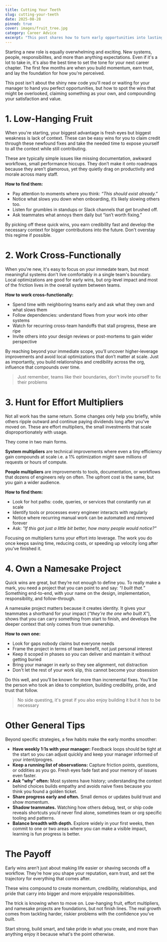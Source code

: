 ```yaml
---
title: Cutting Your Teeth
slug: cutting-your-teeth
date: 2025-08-28
pinned: true
cover: images/fruit_tree.jpg
category: Career Advice
excerpt: "This post shares how to turn early opportunities into lasting impact when starting a new role."
---
```



Starting a new role is equally overwhelming and exciting. New systems, people, responsibilites, and more than anything expectations. Even if it's a lot to take in, it's also the best time to set the tone for your next career chapter. The first few months are when you build momentum, earn trust, and lay the foundation for how you're perceived.

This post isn't about the shiny new code you'll read or waiting for your manager to hand you perfect opportunities, but how to spot the wins that might be overlooked, claiming something as your own, and compounding your satisfaction and value.

# 1. Low-Hanging Fruit

When you're starting, your biggest advantage is fresh eyes but biggest weakness is lack of context. These can be easy wins for you to claim credit through these newfound fixes and take the needed time to expose yourself to all the context while still contributing.

These are typically simple issues like missing documentation, awkward workflows, small performance hiccups. They don’t make it onto roadmaps because they aren’t glamorous, yet they quietly drag on productivity and morale across many staff.

**How to find them:**
- Pay attention to moments where you think: *“This should exist already.”*
- Notice what slows you down when onboarding, it’s likely slowing others too.
- Listen for grumbles in standups or Slack channels that get brushed off.
- Ask teammates what annoys them daily but “isn’t worth fixing.”

By picking off these quick wins, you earn credibility fast and develop the necessary context for bigger contributions into the future. Don't overstay this regime if possible.

# 2. Work Cross-Functionally

When you're new, it's easy to focus on your immedate team, but most meaningful systems don't live comfortably in a single team's boundary. Local optimizations are good for early wins, but org-level impact and most of the friction lives in the overall system between teams.

**How to work cross-functionally:**
- Spend time with neighboring teams early and ask what they own and what slows them
- Follow dependencies: understand flows from your work into other systems
- Watch for recurring cross-team handoffs that stall progress, these are ripe
- Invite others into your design reviews or post-mortems to gain wider perspective

By reaching beyond your immediate scope, you’ll uncover higher-leverage improvements and avoid local optimizations that don’t matter at scale. Just as importantly, you build relationships and credibility across the org, influence that compounds over time.

> Just remember, teams like their boundaries, don't invite yourself to fix their problems

# 3. Hunt for Effort Multipliers

Not all work has the same return. Some changes only help you briefly, while others ripple outward and continue paying dividends long after you’ve moved on. These are effort multipliers, the small investments that scale disproportionately with usage.

They come in two main forms.

**System multipliers** are technical improvements where even a tiny efficiency gain compounds at scale i.e. a 1% optimization might save millions of requests or hours of compute.

**People multipliers** are improvements to tools, documentation, or workflows that dozens of engineers rely on often. The upfront cost is the same, but you gain a wider audience.

**How to find them:**
- Look for hot paths: code, queries, or services that constantly run at scale
- Identify tools or processes every engineer interacts with regularly
- Notice where recurring manual work can be automated and removed forever
- Ask: *"If this got just a little bit better, how many people would notice?"*

Focusing on multipliers turns your effort into leverage. The work you do once keeps saving time, reducing costs, or speeding up velocity long after you’ve finished it.

# 4. Own a Namesake Project

Quick wins are great, but they’re not enough to define you. To really make a mark, you need a project that you can point to and say: *“I built that.”* Something end-to-end, with your name on the design, implementation, responsibility, and follow-through.

A namesake project matters because it creates identity. It gives your teammates a shorthand for your impact (*“they’re the one who built X”*), shows that you can carry something from start to finish, and develops the deeper context that only comes from true ownership.

**How to own one:**
- Look for gaps nobody claims but everyone needs
- Frame the project in terms of team benefit, not just personal interest
- Keep it scoped in phases so you can deliver and maintain it without getting buried
- Bring your manager in early so they see alignment, not distraction
- Don't let the rest of your work slip, this cannot become your obsession

Do this well, and you’ll be known for more than incremental fixes. You’ll be the person who took an idea to completion, building credibility, pride, and trust that follow.

> No side questing, it's great if you also enjoy building it but it *has* to be necessary

# Other General Tips

Beyond specific strategies, a few habits make the early months smoother:

- **Have weekly 1:1s with your manager:** Feedback loops should be tight at the start so you can adjust quickly and keep your manager informed of your intent/progres.
- **Keep a running list of observations:** Capture friction points, questions, or oddities as you go. Fresh eyes fade fast and your memory of issues even faster.
- **Ask “why” often:** Most systems have history; understanding the context behind choices builds empathy and avoids naive fixes because you think you found a golden ticket.
- **Share progress early and often.** Small demos or updates build trust and show momentum.
- **Shadow teammates.** Watching how others debug, test, or ship code reveals shortcuts you’d never find alone, sometimes team or org specific tooling and patterns.
- **Balance breadth with depth.** Explore widely in your first weeks, then commit to one or two areas where you can make a visible impact, learning is fun progress is better.

# The Payoff

Early wins aren’t just about making life easier or shaving seconds off a workflow. They’re how you shape your reputation, earn trust, and set the trajectory for everything that comes after.

These wins compound to create momentum, credibility, relationships, and pride that carry into bigger and more enjoyable responsibilities.

The trick is knowing when to move on. Low-hanging fruit, effort multipliers, and namesake projects are foundations, but not finish lines. The real growth comes from tackling harder, riskier problems with the confidence you’ve built.

Start strong, build smart, and take pride in what you create, and more than anything enjoy it because what's the point otherwise.
